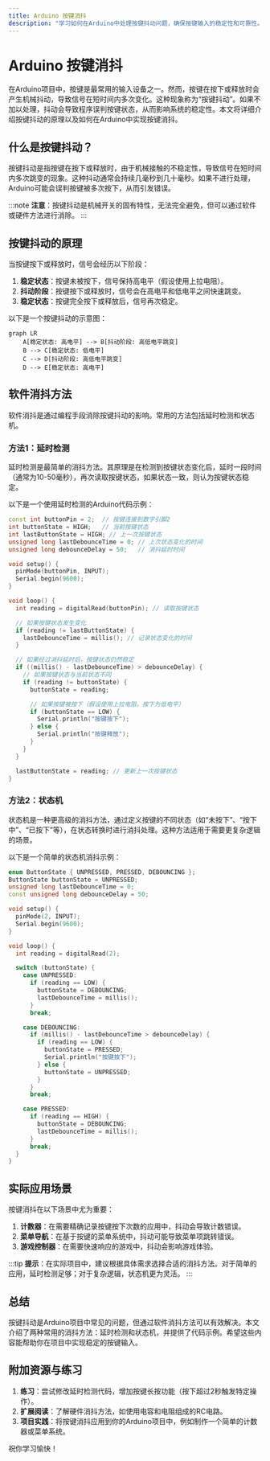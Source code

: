 ```yaml
---
title: Arduino 按键消抖
description: "学习如何在Arduino中处理按键抖动问题，确保按键输入的稳定性和可靠性。"
---
```


# Arduino 按键消抖

在Arduino项目中，按键是最常用的输入设备之一。然而，按键在按下或释放时会产生机械抖动，导致信号在短时间内多次变化。这种现象称为“按键抖动”。如果不加以处理，抖动会导致程序误判按键状态，从而影响系统的稳定性。本文将详细介绍按键抖动的原理以及如何在Arduino中实现按键消抖。

## 什么是按键抖动？

按键抖动是指按键在按下或释放时，由于机械接触的不稳定性，导致信号在短时间内多次跳变的现象。这种抖动通常会持续几毫秒到几十毫秒。如果不进行处理，Arduino可能会误判按键被多次按下，从而引发错误。

:::note
**注意**：按键抖动是机械开关的固有特性，无法完全避免，但可以通过软件或硬件方法进行消除。
:::

## 按键抖动的原理

当按键按下或释放时，信号会经历以下阶段：

1. **稳定状态**：按键未被按下，信号保持高电平（假设使用上拉电阻）。
2. **抖动阶段**：按键按下或释放时，信号会在高电平和低电平之间快速跳变。
3. **稳定状态**：按键完全按下或释放后，信号再次稳定。

以下是一个按键抖动的示意图：

```mermaid
graph LR
    A[稳定状态: 高电平] --> B[抖动阶段: 高低电平跳变]
    B --> C[稳定状态: 低电平]
    C --> D[抖动阶段: 高低电平跳变]
    D --> E[稳定状态: 高电平]
```

## 软件消抖方法

软件消抖是通过编程手段消除按键抖动的影响。常用的方法包括延时检测和状态机。

### 方法1：延时检测

延时检测是最简单的消抖方法。其原理是在检测到按键状态变化后，延时一段时间（通常为10-50毫秒），再次读取按键状态，如果状态一致，则认为按键状态稳定。

以下是一个使用延时检测的Arduino代码示例：

```cpp
const int buttonPin = 2;  // 按键连接到数字引脚2
int buttonState = HIGH;   // 当前按键状态
int lastButtonState = HIGH; // 上一次按键状态
unsigned long lastDebounceTime = 0; // 上次状态变化的时间
unsigned long debounceDelay = 50;   // 消抖延时时间

void setup() {
  pinMode(buttonPin, INPUT);
  Serial.begin(9600);
}

void loop() {
  int reading = digitalRead(buttonPin); // 读取按键状态

  // 如果按键状态发生变化
  if (reading != lastButtonState) {
    lastDebounceTime = millis(); // 记录状态变化的时间
  }

  // 如果经过消抖延时后，按键状态仍然稳定
  if ((millis() - lastDebounceTime) > debounceDelay) {
    // 如果按键状态与当前状态不同
    if (reading != buttonState) {
      buttonState = reading;

      // 如果按键被按下（假设使用上拉电阻，按下为低电平）
      if (buttonState == LOW) {
        Serial.println("按键按下");
      } else {
        Serial.println("按键释放");
      }
    }
  }

  lastButtonState = reading; // 更新上一次按键状态
}
```

### 方法2：状态机

状态机是一种更高级的消抖方法，通过定义按键的不同状态（如“未按下”、“按下中”、“已按下”等），在状态转换时进行消抖处理。这种方法适用于需要更复杂逻辑的场景。

以下是一个简单的状态机消抖示例：

```cpp
enum ButtonState { UNPRESSED, PRESSED, DEBOUNCING };
ButtonState buttonState = UNPRESSED;
unsigned long lastDebounceTime = 0;
const unsigned long debounceDelay = 50;

void setup() {
  pinMode(2, INPUT);
  Serial.begin(9600);
}

void loop() {
  int reading = digitalRead(2);

  switch (buttonState) {
    case UNPRESSED:
      if (reading == LOW) {
        buttonState = DEBOUNCING;
        lastDebounceTime = millis();
      }
      break;

    case DEBOUNCING:
      if (millis() - lastDebounceTime > debounceDelay) {
        if (reading == LOW) {
          buttonState = PRESSED;
          Serial.println("按键按下");
        } else {
          buttonState = UNPRESSED;
        }
      }
      break;

    case PRESSED:
      if (reading == HIGH) {
        buttonState = DEBOUNCING;
        lastDebounceTime = millis();
      }
      break;
  }
}
```

## 实际应用场景

按键消抖在以下场景中尤为重要：

1. **计数器**：在需要精确记录按键按下次数的应用中，抖动会导致计数错误。
2. **菜单导航**：在基于按键的菜单系统中，抖动可能导致菜单项跳转错误。
3. **游戏控制器**：在需要快速响应的游戏中，抖动会影响游戏体验。

:::tip
**提示**：在实际项目中，建议根据具体需求选择合适的消抖方法。对于简单的应用，延时检测足够；对于复杂逻辑，状态机更为灵活。
:::

## 总结

按键抖动是Arduino项目中常见的问题，但通过软件消抖方法可以有效解决。本文介绍了两种常用的消抖方法：延时检测和状态机，并提供了代码示例。希望这些内容能帮助你在项目中实现稳定的按键输入。

## 附加资源与练习

1. **练习**：尝试修改延时检测代码，增加按键长按功能（按下超过2秒触发特定操作）。
2. **扩展阅读**：了解硬件消抖方法，如使用电容和电阻组成的RC电路。
3. **项目实践**：将按键消抖应用到你的Arduino项目中，例如制作一个简单的计数器或菜单系统。

祝你学习愉快！